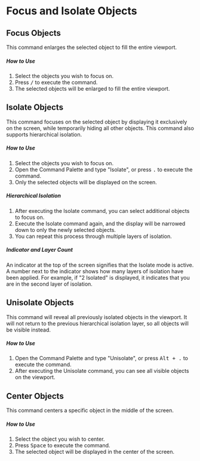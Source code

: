 
# Focus and Isolate Objects

## Focus Objects

This command enlarges the selected object to fill the entire viewport.

<Reference shortcut="/ (Slash)" command="Viewport: Focus" button="" />

##### How to Use

1. Select the objects you wish to focus on.
2. Press <kbd>/</kbd> to execute the command.
3. The selected objects will be enlarged to fill the entire viewport.

## Isolate Objects

This command focuses on the selected object by displaying it exclusively on the screen, while temporarily hiding all other objects. This command also supports hierarchical isolation.

<Reference shortcut=". (Period)" command="Isolate" button="" />

##### How to Use

1. Select the objects you wish to focus on.
2. Open the Command Palette and type "Isolate", or press <kbd>.</kbd> to execute the command.
3. Only the selected objects will be displayed on the screen.

##### Hierarchical Isolation

1. After executing the Isolate command, you can select additional objects to focus on.
2. Execute the Isolate command again, and the display will be narrowed down to only the newly selected objects.
3. You can repeat this process through multiple layers of isolation.

##### Indicator and Layer Count

An indicator at the top of the screen signifies that the Isolate mode is active. A number next to the indicator shows how many layers of isolation have been applied. For example, if "2 Isolated" is displayed, it indicates that you are in the second layer of isolation.

## Unisolate Objects

This command will reveal all previously isolated objects in the viewport. It will not return to the previous hierarchical isolation layer, so all objects will be visible instead.

<Reference shortcut="Alt + . (Period)" command="Unisolate" button="" />

##### How to Use

1. Open the Command Palette and type "Unisolate", or press <kbd>Alt + .</kbd> to execute the command.
2. After executing the Unisolate command, you can see all visible objects on the viewport.

<VideoPlayer fileName="isolate-unisolate"/>

## Center Objects

This command centers a specific object in the middle of the screen.

<Reference shortcut="Space" command="Viewport: navigate to selection" button="" />

##### How to Use

1. Select the object you wish to center.
2. Press <kbd>Space</kbd> to execute the command.
3. The selected object will be displayed in the center of the screen.